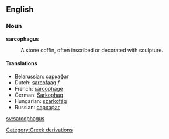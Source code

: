 == English ==
=== Noun ===
'''sarcophagus'''

: A stone coffin, often inscribed or decorated with sculpture.

====Translations====
*Belarussian: [[саркафаг]]
*Dutch: [[sarcofaag]] ''f''
*French: [[sarcophage]]
*German: [[Sarkophag]]
*Hungarian: [[szarkofág]]
*Russian: [[саркофаг]]

[[sv:sarcophagus]]
[[Category:Greek derivations]]
